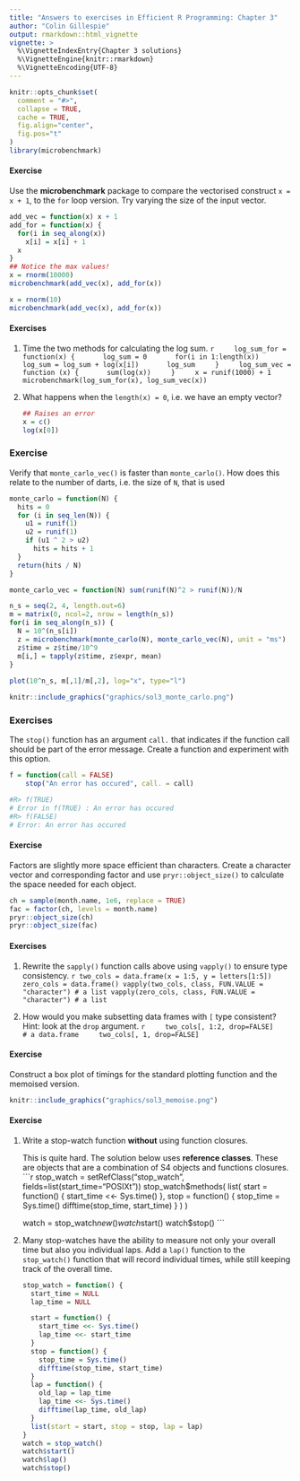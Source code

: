 ```yaml
---
title: "Answers to exercises in Efficient R Programming: Chapter 3"
author: "Colin Gillespie"
output: rmarkdown::html_vignette
vignette: >
  %\VignetteIndexEntry{Chapter 3 solutions}
  %\VignetteEngine{knitr::rmarkdown}
  %\VignetteEncoding{UTF-8}
---
```


```r
knitr::opts_chunk$set(
  comment = "#>",
  collapse = TRUE,
  cache = TRUE, 
  fig.align="center",
  fig.pos="t"
)
library(microbenchmark)
```

#### Exercise {-}

Use the **microbenchmark** package to compare the vectorised construct `x = x + 1`, to the
`for` loop version. Try varying the size of the input vector.

```r
add_vec = function(x) x + 1
add_for = function(x) {
  for(i in seq_along(x))
    x[i] = x[i] + 1
  x
}
## Notice the max values!
x = rnorm(10000)
microbenchmark(add_vec(x), add_for(x))

x = rnorm(10)
microbenchmark(add_vec(x), add_for(x))
```


#### Exercises {-}

1. Time the two methods for calculating the log sum. 
    ```r
    log_sum_for = function(x) {
      log_sum = 0
      for(i in 1:length(x))
        log_sum = log_sum + log(x[i])
      log_sum
    }
    log_sum_vec = function (x) {
      sum(log(x))
    }
    x = runif(1000) + 1
    microbenchmark(log_sum_for(x), log_sum_vec(x))
    ```
1. What happens when the `length(x) = 0`, i.e. we have an empty vector?

    ```r
    ## Raises an error
    x = c()
    log(x[0])
    ```

### Exercise {-}

Verify that `monte_carlo_vec()` is faster than `monte_carlo()`. How does this relate to 
the number of darts, i.e. the size of `N`, that is used

```r
monte_carlo = function(N) {
  hits = 0
  for (i in seq_len(N)) {
    u1 = runif(1)
    u2 = runif(1)
    if (u1 ^ 2 > u2)
      hits = hits + 1
  }
  return(hits / N)
}

monte_carlo_vec = function(N) sum(runif(N)^2 > runif(N))/N

n_s = seq(2, 4, length.out=6)
m = matrix(0, ncol=2, nrow = length(n_s))
for(i in seq_along(n_s)) {
  N = 10^(n_s[i])
  z = microbenchmark(monte_carlo(N), monte_carlo_vec(N), unit = "ms")
  z$time = z$time/10^9
  m[i,] = tapply(z$time, z$expr, mean)
}
  
plot(10^n_s, m[,1]/m[,2], log="x", type="l")
```

```r
knitr::include_graphics("graphics/sol3_monte_carlo.png")
```

### Exercises {-}

The `stop()` function has an argument `call.` that indicates if the function call
should be part of the error message. Create a function and experiment with this option.

```r
f = function(call = FALSE)
    stop("An error has occured", call. = call)

#R> f(TRUE)
# Error in f(TRUE) : An error has occured
#R> f(FALSE)
# Error: An error has occured
```

#### Exercise {-}

Factors are slightly more space efficient than characters. Create a character vector
and corresponding factor and use `pryr::object_size()` to calculate the space needed for
each object.

```r
ch = sample(month.name, 1e6, replace = TRUE)
fac = factor(ch, levels = month.name)
pryr::object_size(ch)
pryr::object_size(fac)
```

#### Exercises {-}

1. Rewrite the `sapply()` function calls above using `vapply()` to ensure type consistency.
    ```r
two_cols = data.frame(x = 1:5, y = letters[1:5])
zero_cols = data.frame()
vapply(two_cols, class, FUN.VALUE = "character") # a list
vapply(zero_cols, class, FUN.VALUE = "character") # a list
```


1. How would you make subsetting data frames with `[` type consistent? Hint: look at
the `drop` argument.
    ```r
    two_cols[, 1:2, drop=FALSE]          # a data.frame
    two_cols[, 1, drop=FALSE]          
    ```

#### Exercise {-}

Construct a box plot of timings for the standard plotting function and the memoised
version. 


```r
knitr::include_graphics("graphics/sol3_memoise.png")
```


#### Exercise {-}

1. Write a stop-watch function __without__ using function closures.

    This is quite hard. The solution below uses __reference classes__. These are 
    objects that are a combination of S4 objects and functions closures.
    ```r
    stop_watch = setRefClass("stop_watch", fields=list(start_time="POSIXt"))
    stop_watch$methods(
      list(
        start = function() {
          start_time <<- Sys.time()
        }, 
        stop = function() {
          stop_time = Sys.time()
          difftime(stop_time, start_time)
        }
      )
    )

    watch = stop_watch$new()
    watch$start()
    watch$stop()
    ```
    
1. Many stop-watches have the ability to measure not only your overall time but also you
individual laps. Add a `lap()` function to the `stop_watch()` function that will record
individual times, while still keeping track of the overall time.

    ```r
    stop_watch = function() {
      start_time = NULL
      lap_time = NULL
  
      start = function() {
        start_time <<- Sys.time()
        lap_time <<- start_time
      }
      stop = function() {
        stop_time = Sys.time()
        difftime(stop_time, start_time)
      }
      lap = function() {
        old_lap = lap_time
        lap_time <<- Sys.time()
        difftime(lap_time, old_lap)
      }
      list(start = start, stop = stop, lap = lap)
    }
    watch = stop_watch()
    watch$start()
    watch$lap()
    watch$stop()
    ```
